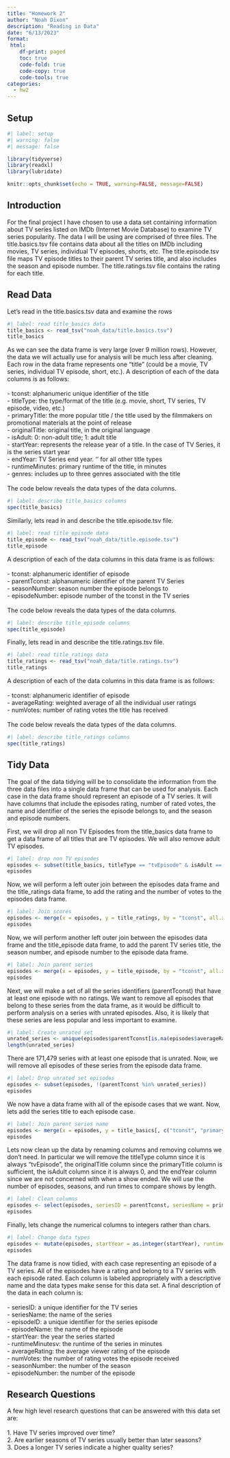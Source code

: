```yaml
---
title: "Homework 2"
author: "Noah Dixon"
description: "Reading in Data"
date: "6/13/2023"
format:
 html:
    df-print: paged
    toc: true
    code-fold: true
    code-copy: true
    code-tools: true
categories:
  - hw2
---
```


## Setup

```r
#| label: setup
#| warning: false
#| message: false

library(tidyverse)
library(readxl)
library(lubridate)

knitr::opts_chunk$set(echo = TRUE, warning=FALSE, message=FALSE)
```

## Introduction

For the final project I have chosen to use a data set containing information about TV series listed on IMDb (Internet Movie Database) to examine TV series popularity. The data I will be using are comprised of three files. The title.basics.tsv file contains data about all the titles on IMDb including movies, TV series, individual TV episodes, shorts, etc. The title.episode.tsv file maps TV episode titles to their parent TV series title, and also includes the season and episode number. The title.ratings.tsv file contains the rating for each title.

## Read Data

Let's read in the title.basics.tsv data and examine the rows

```r
#| label: read title_basics data
title_basics <- read_tsv("noah_data/title.basics.tsv")
title_basics
```


As we can see the data frame is very large (over 9 million rows). However, the data we will actually use for analysis will be much less after cleaning. Each row in the data frame represents one "title" (could be a movie, TV series, individual TV episode, short, etc.). A description of each of the data columns is as follows:<br>
<br>
- tconst: alphanumeric unique identifier of the title<br>
- titleType: the type/format of the title (e.g. movie, short, TV series, TV episode, video, etc.)<br>
- primaryTitle: the more popular title / the title used by the filmmakers on promotional materials at the point of release<br>
- originalTitle: original title, in the original language<br>
- isAdult: 0: non-adult title; 1: adult title<br>
- startYear: represents the release year of a title. In the case of TV Series, it is the series start year<br>
- endYear: TV Series end year. ‘\N’ for all other title types<br>
- runtimeMinutes: primary runtime of the title, in minutes<br>
- genres: includes up to three genres associated with the title<br>
<br>
The code below reveals the data types of the data columns.

```r
#| label: describe title_basics columns
spec(title_basics)
```

Similarly, lets read in and describe the title.episode.tsv file.

```r
#| label: read title_episode data
title_episode <- read_tsv("noah_data/title.episode.tsv")
title_episode
```

A description of each of the data columns in this data frame is as follows:<br>
<br>
- tconst: alphanumeric identifier of episode<br>
- parentTconst: alphanumeric identifier of the parent TV Series<br>
- seasonNumber: season number the episode belongs to<br>
- episodeNumber: episode number of the tconst in the TV series<br>
<br>
The code below reveals the data types of the data columns.

```r
#| label: describe title_episode columns
spec(title_episode)
```

Finally, lets read in and describe the title.ratings.tsv file.

```r
#| label: read title_ratings data
title_ratings <- read_tsv("noah_data/title.ratings.tsv")
title_ratings
```

A description of each of the data columns in this data frame is as follows:<br>
<br>
- tconst: alphanumeric identifier of episode<br>
- averageRating: weighted average of all the individual user ratings<br>
- numVotes: number of rating votes the title has received<br>
<br>
The code below reveals the data types of the data columns.

```r
#| label: describe title_ratings columns
spec(title_ratings)
```

## Tidy Data

The goal of the data tidying will be to consolidate the information from the three data files into a single data frame that can be used for analysis. Each case in the data frame should represent an episode of a TV series. It will have columns that include the episodes rating, number of rated votes, the name and identifier of the series the episode belongs to, and the season and episode numbers.

First, we will drop all non TV Episodes from the title_basics data frame to get a data frame of all titles that are TV episodes. We will also remove adult TV episodes. 

```r
#| label: drop non TV episodes
episodes <- subset(title_basics, titleType == "tvEpisode" & isAdult == 0)
episodes
```

Now, we will perform a left outer join between the episodes data frame and the title_ratings data frame, to add the rating and the number of votes to the episodes data frame.

```r
#| label: Join scores
episodes <- merge(x = episodes, y = title_ratings, by = "tconst", all.x=TRUE)
episodes
```

Now, we will perform another left outer join between the episodes data frame and the title_episode data frame, to add the parent TV series title, the season number, and episode number to the episode data frame.

```r
#| label: Join parent series
episodes <- merge(x = episodes, y = title_episode, by = "tconst", all.x=TRUE)
episodes
```

Next, we will make a set of all the series identifiers (parentTconst) that have at least one episode with no ratings. We want to remove all episodes that belong to these series from the data frame, as it would be difficult to perform analysis on a series with unrated episodes. Also, it is likely that these series are less popular and less important to examine.

```r
#| label: Create unrated set
unrated_series <- unique(episodes$parentTconst[is.na(episodes$averageRating)])
length(unrated_series)
```

There are 171,479 series with at least one episode that is unrated. Now, we will remove all episodes of these series from the episode data frame.

```r
#| label: Drop unrated set episodes
episodes <- subset(episodes, !(parentTconst %in% unrated_series))
episodes
```

We now have a data frame with all of the episode cases that we want. Now, lets add the series title to each episode case.

```r
#| label: Join parent series name
episodes <- merge(x = episodes, y = title_basics[, c("tconst", "primaryTitle")], by.x = "parentTconst", by.y = "tconst", all.x = TRUE)
episodes
```

Lets now clean up the data by renaming columns and removing columns we don't need. In particular we will remove the titleType column since it is always "tvEpisode", the originalTitle column since the primaryTitle column is sufficient, the isAdult column since it is always 0, and the endYear column since we are not concerned with when a show ended. We will use the number of episodes, seasons, and run times to compare shows by length. 

```r
#| label: Clean columns
episodes <- select(episodes, seriesID = parentTconst, seriesName = primaryTitle.y, episodeID = tconst, episodeName = primaryTitle.x, startYear, runtimeMinutes, genres, averageRating, numVotes, seasonNumber, episodeNumber)
episodes
```

Finally, lets change the numerical columns to integers rather than chars. 

```r
#| label: Change data types
episodes <- mutate(episodes, startYear = as.integer(startYear), runtimeMinutes = as.integer(runtimeMinutes), seasonNumber = as.integer(seasonNumber), episodeNumber = as.integer(episodeNumber))
episodes
```

The data frame is now tidied, with each case representing an episode of a TV series. All of the episodes have a rating and belong to a TV series with each episode rated. Each column is labeled appropriately with a descriptive name and the data types make sense for this data set. A final description of the data in each column is:<br>
<br>
- seriesID: a unique identifier for the TV series<br>
- seriesName: the name of the series<br>
- episodeID: a unique identifier for the series episode<br>
- episodeName: the name of the episode<br>
- startYear: the year the series started<br>
- runtimeMinutesv: the runtime of the series in minutes<br>
- averageRating: the average viewer rating of the episode<br>
- numVotes: the number of rating votes the episode received<br>
- seasonNumber: the number of the season<br>
- episodeNumber: the number of the episode<br>

## Research Questions

A few high level research questions that can be answered with this data set are:<br>
<br>
1. Have TV series improved over time?<br>
2. Are earlier seasons of TV series usually better than later seasons?<br>
3. Does a longer TV series indicate a higher quality series?<br>
